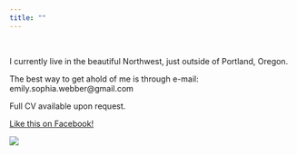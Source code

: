 ```yaml
---
title: ""
---
```

&nbsp;

I currently live in the beautiful Northwest, just outside of Portland, Oregon. 
&nbsp;

The best way to get ahold of me is through e-mail:  emily.sophia.webber@gmail.com
&nbsp;

Full CV available upon request. 
&nbsp;

[Like this on Facebook!](https://www.facebook.com/RLData/)
&nbsp;


![](C:\\Users\\owner\\Desktop\\Website\\datapic.jpg)